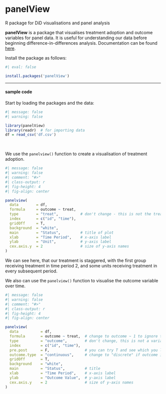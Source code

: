 # panelView {.unnumbered}

::: small
R package for DiD visualisations and panel analysis
:::

**panelView** is a package that visualises treatment adoption and outcome variables for panel data. It is useful for understanding our data before beginning difference-in-differences analysis. Documentation can be found [here](https://yiqingxu.org/packages/panelview/).

Install the package as follows:

```r
#| eval: false

install.packages('panelView')

```

------------------------------------------------------------------------

#### sample code

Start by loading the packages and the data:

```r
#| message: false
#| warning: false

library(panelView)
library(readr)  # for importing data
df = read_csv('df.csv')
```

<br />

We use the `panelview()` function to create a visualisation of treatment adoption.

```r
#| message: false
#| warning: false
#| comment: "#>"
#| class-output: r
#| fig-height: 4
#| fig-align: center

panelview(
  data        = df,
  formula     = outcome ~ treat,
  type        = "treat",          # don't change - this is not the treat var, but an option
  index       = c("id", "time"),
  gridOff     = T,
  background  = "white",
  main        = "Status",         # title of plot
  xlab        = "Time Period",    # x-axis label
  ylab        = "Unit",           # y-axis label
  cex.axis.y  = 2                 # size of y-axis names
)

```

We can see here, that our treatment is staggered, with the first group receiving treatment in time period 2, and some units receiving treatment in every subsequent period.

We also can use the `panelview()` function to visualise the outcome variable over time.

```r
#| message: false
#| warning: false
#| comment: "#>"
#| class-output: r
#| fig-height: 4
#| fig-align: center

panelview(
  data          = df,
  formula       = outcome ~ treat,  # change to outcome ~ 1 to ignore treat colorcoding
  type          = "outcome",        # don't change, this is not a variable, but an option
  index         = c("id", "time"),
  pre.post      = F,                # you can try T and see which you like  
  outcome.type  = "continuous",     # change to "discrete" if outcome is binary
  gridOff       = T,
  background    = "white",
  main          = "Status",         # title
  xlab          = "Time Period",    # x-axis label
  ylab          = "Outcome Value",  # y-axis label
  cex.axis.y    = 2                 # size of y-axis names
)

```
